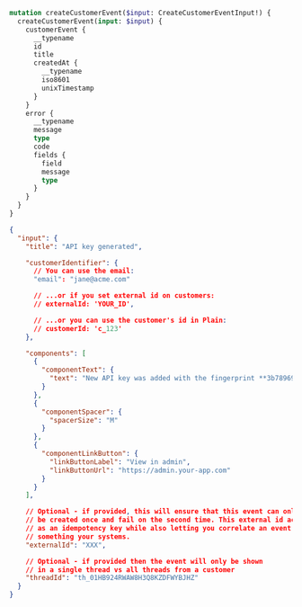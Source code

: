```graphql filename="Mutation"
mutation createCustomerEvent($input: CreateCustomerEventInput!) {
  createCustomerEvent(input: $input) {
    customerEvent {
      __typename
      id
      title
      createdAt {
        __typename
        iso8601
        unixTimestamp
      }
    }
    error {
      __typename
      message
      type
      code
      fields {
        field
        message
        type
      }
    }
  }
}
```

```json filename="Variables"
{
  "input": {
    "title": "API key generated",

    "customerIdentifier": {
      // You can use the email:
      "email": "jane@acme.com"

      // ...or if you set external id on customers:
      // externalId: 'YOUR_ID',

      // ...or you can use the customer's id in Plain:
      // customerId: 'c_123'
    },

    "components": [
      {
        "componentText": {
          "text": "New API key was added with the fingerprint **3b7896975ee9fd15eeb7** with 4 associated roles."
        }
      },
      {
        "componentSpacer": {
          "spacerSize": "M"
        }
      },
      {
        "componentLinkButton": {
          "linkButtonLabel": "View in admin",
          "linkButtonUrl": "https://admin.your-app.com"
        }
      }
    ],

    // Optional - if provided, this will ensure that this event can only
    // be created once and fail on the second time. This external id acts
    // as an idempotency key while also letting you correlate an event to
    // something your systems.
    "externalId": "XXX",

    // Optional - if provided then the event will only be shown
    // in a single thread vs all threads from a customer
    "threadId": "th_01HB924RWAW8H3Q8KZDFWYBJHZ"
  }
}
```
